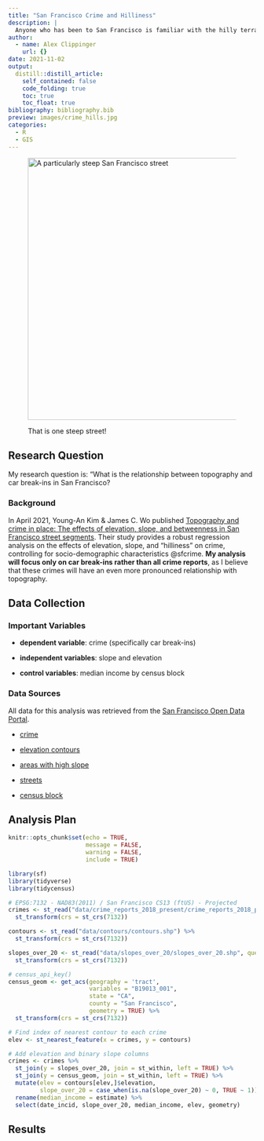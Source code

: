 ```yaml
---
title: "San Francisco Crime and Hilliness"
description: |
  Anyone who has been to San Francisco is familiar with the hilly terrain and roads that seem to climb into the clouds. But does this topography have an effect on where car break-ins happen? I wanted to take a look at this relationship with visualizations and a linear regression analysis.
author:
  - name: Alex Clippinger
    url: {}
date: 2021-11-02
output:
  distill::distill_article:
    self_contained: false
    code_folding: true
    toc: true              
    toc_float: true
bibliography: bibliography.bib
preview: images/crime_hills.jpg
categories: 
  - R
  - GIS
---
```


<figure>

<img src="./images/san-francisco-hills.jpg" alt="A particularly steep San Francisco street" style="height: 534px; width:800px;"/>

<figcaption>

That is one steep street!

</figcaption>

</figure>

## Research Question

My research question is: "What is the relationship between topography and car break-ins in San Francisco?

### Background

In April 2021, Young-An Kim & James C. Wo published [Topography and crime in place: The effects of elevation, slope, and betweenness in San Francisco street segments](https://www.tandfonline.com/doi/full/10.1080/07352166.2021.1901591). Their study provides a robust regression analysis on the effects of elevation, slope, and "hilliness" on crime, controlling for socio-demographic characteristics @sfcrime. **My analysis will focus only on car break-ins rather than all crime reports**, as I believe that these crimes will have an even more pronounced relationship with topography.

## Data Collection

### Important Variables

- **dependent variable**: crime (specifically car break-ins) 

- **independent variables**: slope and elevation 

- **control variables**: median income by census block

### Data Sources

All data for this analysis was retrieved from the [San Francisco Open Data Portal](https://datasf.org/opendata/).

- [crime](https://data.sfgov.org/Public-Safety/Police-Department-Incident-Reports-2018-to-Present/wg3w-h783)
- [elevation contours](https://data.sfgov.org/Energy-and-Environment/Elevation-Contours/rnbg-2qxw)
- [areas with high slope](https://data.sfgov.org/Geographic-Locations-and-Boundaries/Slopes-of-20-Or-Greater/3vv2-nvev)

- [streets](https://data.sfgov.org/Geographic-Locations-and-Boundaries/Streets-Active-and-Retired/3psu-pn9h)
- [census block](https://data.sfgov.org/Geographic-Locations-and-Boundaries/Census-2010-Blocks-for-San-Francisco/2uzy-uv2r)

## Analysis Plan

```r
knitr::opts_chunk$set(echo = TRUE,
                      message = FALSE, 
                      warning = FALSE, 
                      include = TRUE)

library(sf)
library(tidyverse)
library(tidycensus)
```

```r
# EPSG:7132 - NAD83(2011) / San Francisco CS13 (ftUS) - Projected
crimes <- st_read("data/crime_reports_2018_present/crime_reports_2018_present.shp", query = "SELECT date_incid FROM crime_reports_2018_present WHERE incident_2 = 'Motor Vehicle Theft'") %>% 
  st_transform(crs = st_crs(7132))

contours <- st_read("data/contours/contours.shp") %>% 
  st_transform(crs = st_crs(7132))

slopes_over_20 <- st_read("data/slopes_over_20/slopes_over_20.shp", query = "SELECT objectid as slope_over_20 FROM slopes_over_20") %>% 
  st_transform(crs = st_crs(7132)) 

# census_api_key()
census_geom <- get_acs(geography = 'tract',
                       variables = "B19013_001",
                       state = "CA",
                       county = "San Francisco",
                       geometry = TRUE) %>% 
  st_transform(crs = st_crs(7132))
```

```r
# Find index of nearest contour to each crime
elev <- st_nearest_feature(x = crimes, y = contours)

# Add elevation and binary slope columns
crimes <- crimes %>% 
  st_join(y = slopes_over_20, join = st_within, left = TRUE) %>% 
  st_join(y = census_geom, join = st_within, left = TRUE) %>% 
  mutate(elev = contours[elev,]$elevation,
         slope_over_20 = case_when(is.na(slope_over_20) ~ 0, TRUE ~ 1)) %>% 
  rename(median_income = estimate) %>% 
  select(date_incid, slope_over_20, median_income, elev, geometry)
```

## Results
  





